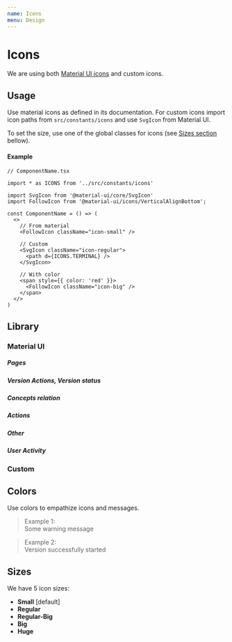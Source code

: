 ```yaml
---
name: Icons
menu: Design
---
```







# Icons

We are using both [Material UI icons](https://material-ui.com/components/material-icons/) and custom icons.

## Usage

Use material icons as defined in its documentation. For custom icons import icon paths from ```src/constants/icons``` and use ```SvgIcon``` from Material UI.

To set the size, use one of the global classes for icons (see [Sizes section](#sizes) bellow).

#### Example

``` tsx
// ComponentName.tsx

import * as ICONS from '../src/constants/icons'

import SvgIcon from '@material-ui/core/SvgIcon'
import FollowIcon from '@material-ui/icons/VerticalAlignBottom';

const ComponentName = () => (
  <>
    // From material
    <FollowIcon className="icon-small" />

    // Custom
    <SvgIcon className="icon-regular">
      <path d={ICONS.TERMINAL} />
    </SvgIcon>

    // With color
    <span style={{ color: 'red' }}>
      <FollowIcon className="icon-big" />
    </span>
  </>
)
```

<Playground>
  <span style={{ color: COLORS.ALERT }}>
    <FollowIcon className="icon-big" />
  </span>
</Playground>



## Library

### Material UI

##### Pages
<div style={{ display: 'flex', flexWrap: 'wrap', position: 'relative'}}>
  <IconRow
    name="Status Page"
    Icon={IconDeviceHub}
    description="Section: Version"
  />
  <IconRow
    name="Documentation Page"
    Icon={IconDoc}
    description="Section: Version"
  />
  <IconRow
    name="Version configuration Page, Settings"
    Icon={IconSettings}
    description="Section: Version"
  />
  <IconRow
    name="Metrics Page"
    Icon={IconShowChart}
    description="Section: Version"
  />
  <IconRow
    name="General Settings Page"
    Icon={GeneralIcon}
    description="Section: Settings"
  />
  <IconRow
    name="Security Settings Page"
    Icon={SecurityIcon}
    description="Section: Settings"
  />
  <IconRow
    name="Users Settings Page"
    Icon={UsersIcon}
    description="Section: Settings"
  />
  <IconRow
    name="Audit Page"
    Icon={AuditIcon}
    description=""
  />
  <IconRow
    name="Settings Page"
    Icon={SettingsIcon}
    description=""
  />
</div>

##### Version Actions, Version status
<div style={{ display: 'flex', flexWrap: 'wrap', position: 'relative'}}>
  <IconRow
    name="Publish"
    Icon={PublishIcon}
    description="For version actions"
  />
  <IconRow
    name="Start"
    Icon={StartIcon}
    description="For version actions"
  />
  <IconRow
    name="Stop"
    Icon={StopIcon}
    description="For version actions"
  />
  <IconRow
    name="Unpublish, Clear"
    Icon={UnpublishIcon}
    description="For version actions or clear functionality"
  />
  <IconRow
    name="Entrypoint in"
    Icon={InputNodeIcon}
    description="Entrypoint in process"
  />
  <IconRow
    name="Entrypoint out"
    Icon={OutputNodeIcon}
    description="Entrypoint out process"
  />
</div>

##### Concepts relation
<div style={{ display: 'flex', flexWrap: 'wrap', position: 'relative'}}>
  <IconRow
    name="Key"
    Icon={IconKey}
    description="key"
  />
  <IconRow
    name="Variable"
    Icon={TypeVarIcon}
    description="variable, code"
  />
  <IconRow
    name="File"
    Icon={TypeFileIcon}
    description="file"
  />
  <IconRow
    name="Email"
    Icon={EmailIcon}
    description="email"
  />
  <IconRow
    name="Time"
    Icon={TimeIcon}
    description="time, duration"
  />
  <IconRow
    name="Domain"
    Icon={DomainIcon}
    description="domain"
  />
  <IconRow
    name="Calendar"
    Icon={CalendarIcon}
    description="dates, calendar"
  />
  <IconRow
    name="Info"
    Icon={IconInfo}
    description="information"
  />
</div>

##### Actions
<div style={{ display: 'flex', flexWrap: 'wrap', position: 'relative'}}>
  <IconRow
    name="Clear"
    Icon={UnpublishIcon}
    description="Clear, block"
  />
  <IconRow
    name="Copy"
    Icon={IconCopyAll}
    description="Copy to clipboard"
  />
  <IconRow
    name="Text interaction"
    Icon={IconCopyMessage}
    description="Interact with text"
  />
  <IconRow
    name="Expand"
    Icon={IconExpand}
    description="Expand the content of an element"
  />
  <IconRow
    name="Follow"
    Icon={FollowIcon}
    description="Follow some new content (such as logs)"
  />
  <IconRow
    name="Fullscreen"
    Icon={IconExpandV2}
    description="Activate fullscreen on some component"
  />
  <IconRow
    name="Exit fullscreen"
    Icon={IconExpandExit}
    description="Deactivate fullscreen on some component"
  />
  <IconRow
    name="Select all"
    Icon={IconSelectAll}
    description="Select all elements"
  />
  <IconRow
    name="Deselect group/all"
    Icon={IconDeselectAll}
    description="Deselect all elements or a group of them"
  />
  <IconRow
    name="Duplicate"
    Icon={IconDuplicate}
    description=""
  />
  <IconRow
    name="New tab"
    Icon={IconOpenInTab}
    description="Open in a new explorer tab"
  />
  <IconRow
    name="Back"
    Icon={IconArrowBack}
    description="Go back"
  />
  <IconRow
    name="Forward"
    Icon={ArrowRightIcon}
    description="Go forward"
  />
  <IconRow
    name="Remove"
    Icon={IconDelete}
    description=""
  />
  <IconRow
    name="Revoke"
    Icon={IconRevoke}
    description="Revoke sessions or access"
  />
  <IconRow
    name="Logout"
    Icon={LogoutIcon}
    description=""
  />
  <IconRow
    name="Search"
    Icon={SearchIcon}
    description=""
  />
  <IconRow
    name="Close, Clear"
    Icon={ClearIcon}
    description="Close, clear"
  />
</div>

##### Other
<div style={{ display: 'flex', flexWrap: 'wrap', position: 'relative'}}>
  <IconRow
    name="Options Vert"
    Icon={IconMoreVert}
    description="To display an options menu on click"
  />
  <IconRow
    name="Options Horiz"
    Icon={IconOptions}
    description="To indicate access to settings/options page/menu"
  />
  <IconRow
    name="Opened"
    Icon={IconOpen}
    description="To show Open status or to close an element"
  />
  <IconRow
    name="Closed"
    Icon={IconClose}
    description="To show Close status or to open an element"
  />
  <IconRow
    name="View"
    Icon={ViewIcon}
    description="To show Viewing All status or to hide some content"
  />
  <IconRow
    name="Hide"
    Icon={HideIcon}
    description="To show Hiding All status or to show some content"
  />
  <IconRow
    name="Warning"
    Icon={IconWarning}
    description="To warn the user about something"
  />
  <IconRow
    name="Tick"
    Icon={IconCheck}
    description="Checkbox selected"
  />
  <IconRow
    name="Indetermiante"
    Icon={IconIndeterminate}
    description="Checkbox indeterminate"
  />
</div>

##### User Activity
<div style={{ display: 'flex', flexWrap: 'wrap', position: 'relative'}}>
  <IconRow
    name="Add"
    Icon={ActivityIconAdd}
    description="To indicate a creation action"
  />
  <IconRow
    name="Revoke"
    Icon={ActivityIconBlock}
    description="Session revoke action"
  />
  <IconRow
    name="Publish"
    Icon={ActivityIconPublish}
    description="Version publish"
  />
  <IconRow
    name="Remove"
    Icon={ActivityIconRemove}
    description="To indicate a deletion action"
  />
  <IconRow
    name="Settings"
    Icon={ActivityIconSettings}
    description="To indicate a setting update"
  />
  <IconRow
    name="Start"
    Icon={ActivityIconStart}
    description="Version start"
  />
  <IconRow
    name="Stop"
    Icon={ActivityIconStop}
    description="Version stop"
  />
  <IconRow
    name="Unknown"
    Icon={ActivityIconUnknown}
    description="Unknown (default) user activity"
  />
  <IconRow
    name="Unpublish"
    Icon={ActivityIconUnpublish}
    description="Version unpublish"
  />
  <IconRow
    name="User"
    Icon={ActivityIconUser}
    description="To indicate a user update"
  />
</div>

### Custom

<div style={{ display: 'flex', flexWrap: 'wrap', position: 'relative'}}>
  <IconRow
    name="Logs"
    path={ICONS.TERMINAL}
    description="To indicate terminal/console/logs relation"
  />
</div>

## Colors

Use colors to empathize icons and messages.

<blockquote style={{ display: 'flex', paddingTop: '22px' }}>
  <div style={{ lineHeight: '24px', paddingRight: '32px' }}>
    Example 1:
  </div>
  <div style={{ color: COLORS.ALERT }}>
    <IconWarning />
  </div>
  <div style={{ lineHeight: '24px', paddingLeft: '16px', color: COLORS.ALERT }}>
    Some warning message
  </div>
</blockquote>

<blockquote style={{ display: 'flex', paddingTop: '22px' }}>
  <div style={{ lineHeight: '24px', paddingRight: '32px' }}>
    Example 2:
  </div>
  <div style={{ color: COLORS.SUCCESS }}>
    <PublishIcon />
  </div>
  <div style={{ lineHeight: '24px', paddingLeft: '16px', color: COLORS.SUCCESS }}>
    Version successfully started
  </div>
</blockquote>

## Sizes

We have 5 icon sizes:

- **Small** <IconInfo className="icon-small" /> [default]
- **Regular** <IconInfo className="icon-regular" />
- **Regular-Big** <IconInfo className="icon-small-regular" />
- **Big** <IconInfo className="icon-big" />
- **Huge** <IconInfo className="icon-huge" />
